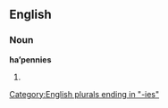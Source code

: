 ==English==

===Noun===
'''ha’pennies''' {{p}}

# {{plural of|[[ha'penny#English|ha’penny]]}}

[[Category:English plurals ending in "-ies"]]